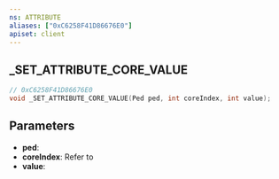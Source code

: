 ```yaml
---
ns: ATTRIBUTE
aliases: ["0xC6258F41D86676E0"]
apiset: client
---
```

## _SET_ATTRIBUTE_CORE_VALUE

```c
// 0xC6258F41D86676E0
void _SET_ATTRIBUTE_CORE_VALUE(Ped ped, int coreIndex, int value);
```

## Parameters
* **ped**:
* **coreIndex**: Refer to <EmbeddedEnum name="eAttributeCore" />
* **value**:
